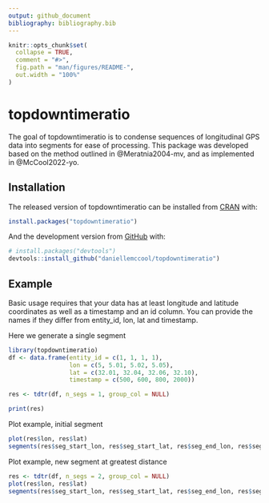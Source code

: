```yaml
---
output: github_document
bibliography: bibliography.bib
---
```


<!-- README.md is generated from README.Rmd. Please edit that file -->

```r
knitr::opts_chunk$set(
  collapse = TRUE,
  comment = "#>",
  fig.path = "man/figures/README-",
  out.width = "100%"
)
```

# topdowntimeratio

<!-- badges: start -->
<!-- badges: end -->

The goal of topdowntimeratio is to condense sequences of longitudinal GPS data into segments for ease of processing. This package was developed based on the method outlined in @Meratnia2004-mv, and as implemented in @McCool2022-yo.


## Installation

The released version of topdowntimeratio can be installed from [CRAN](https://CRAN.R-project.org) with:

``` r
install.packages("topdowntimeratio")
```

And the development version from [GitHub](https://github.com/) with:

``` r
# install.packages("devtools")
devtools::install_github("daniellemccool/topdowntimeratio")
```

## Example

Basic usage requires that your data has at least longitude and latitude coordinates as well as a timestamp and an id column. You can provide the names if they differ from entity_id, lon, lat and timestamp.

Here we generate a single segment

```r
library(topdowntimeratio)
df <- data.frame(entity_id = c(1, 1, 1, 1),
                 lon = c(5, 5.01, 5.02, 5.05),
                 lat = c(32.01, 32.04, 32.06, 32.10),
                 timestamp = c(500, 600, 800, 2000))

res <- tdtr(df, n_segs = 1, group_col = NULL)

print(res)
```


Plot example, initial segment
```r
plot(res$lon, res$lat)
segments(res$seg_start_lon, res$seg_start_lat, res$seg_end_lon, res$seg_end_lat)
```


Plot example, new segment at greatest distance
```r
res <- tdtr(df, n_segs = 2, group_col = NULL)
plot(res$lon, res$lat)
segments(res$seg_start_lon, res$seg_start_lat, res$seg_end_lon, res$seg_end_lat)
```


